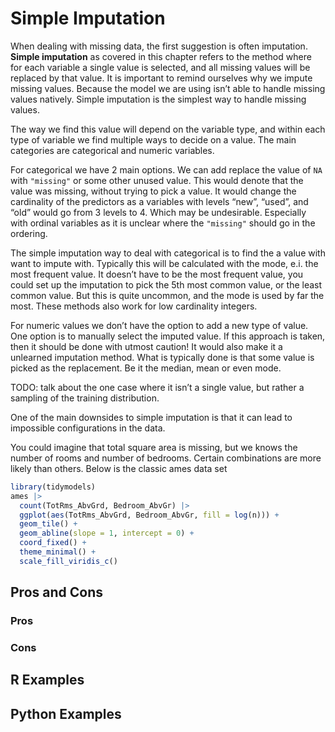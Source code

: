 # Simple Imputation {#sec-missing-simple}

When dealing with missing data, the first suggestion is often imputation. **Simple imputation** as covered in this chapter refers to the method where for each variable a single value is selected, and all missing values will be replaced by that value. It is important to remind ourselves why we impute missing values. Because the model we are using isn't able to handle missing values natively. Simple imputation is the simplest way to handle missing values.

The way we find this value will depend on the variable type, and within each type of variable we find multiple ways to decide on a value. The main categories are categorical and numeric variables.

For categorical we have 2 main options. We can add replace the value of `NA`  with `"missing"` or some other unused value. This would denote that the value was missing, without trying to pick a value. It would change the cardinality of the predictors as a variables with levels "new", "used", and "old" would go from 3 levels to 4. Which may be undesirable. Especially with ordinal variables as it is unclear where the `"missing"` should go in the ordering.

The simple imputation way to deal with categorical is to find the a value with want to impute with. Typically this will be calculated with the mode, e.i. the most frequent value. It doesn't have to be the most frequent value, you could set up the imputation to pick the 5th most common value, or the least common value. But this is quite uncommon, and the mode is used by far the most. These methods also work for low cardinality integers.

For numeric values we don't have the option to add a new type of value. One option is to manually select the imputed value. If this approach is taken, then it should be done with utmost caution! It would also make it a unlearned imputation method. What is typically done is that some value is picked as the replacement. Be it the median, mean or even mode. 

TODO: talk about the one case where it isn't a single value, but rather a sampling of the training distribution.

One of the main downsides to simple imputation is that it can lead to impossible configurations in the data.

You could imagine that total square area is missing, but we knows the number of rooms and number of bedrooms. Certain combinations are more likely than others. Below is the classic ames data set

```r
library(tidymodels)
ames |>
  count(TotRms_AbvGrd, Bedroom_AbvGr) |>
  ggplot(aes(TotRms_AbvGrd, Bedroom_AbvGr, fill = log(n))) +
  geom_tile() +
  geom_abline(slope = 1, intercept = 0) +
  coord_fixed() +
  theme_minimal() +
  scale_fill_viridis_c()
```


## Pros and Cons

### Pros

### Cons

## R Examples

## Python Examples


